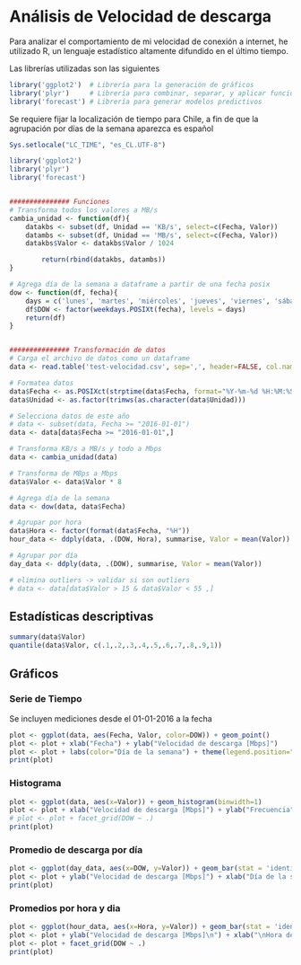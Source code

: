 # Análisis de Velocidad de descarga

Para analizar el comportamiento de mi velocidad de conexión a internet, he utilizado R, un lenguaje estadístico altamente difundido en el último tiempo.

Las librerías utilizadas son las siguientes
```r
library('ggplot2') 	# Librería para la generación de gráficos
library('plyr') 	# Librería para combinar, separar, y aplicar funciones sobre dataframes
library('forecast')	# Librería para generar modelos predictivos
```

Se requiere fijar la localización de tiempo para Chile, a fin de que la agrupación por días de la semana aparezca es español
```r
Sys.setlocale("LC_TIME", "es_CL.UTF-8")
```


```r
library('ggplot2')
library('plyr')
library('forecast')


############### Funciones
# Transforma todos los valores a MB/s
cambia_unidad <- function(df){
	datakbs <- subset(df, Unidad == 'KB/s', select=c(Fecha, Valor))
	datambs <- subset(df, Unidad == 'MB/s', select=c(Fecha, Valor))
	datakbs$Valor <- datakbs$Valor / 1024

		return(rbind(datakbs, datambs))
}

# Agrega día de la semana a dataframe a partir de una fecha posix
dow <- function(df, fecha){
	days = c('lunes', 'martes', 'miércoles', 'jueves', 'viernes', 'sábado', 'domingo')
	df$DOW <- factor(weekdays.POSIXt(fecha), levels = days)
	return(df)
}


############### Transformación de datos
# Carga el archivo de datos como un dataframe
data <- read.table('test-velocidad.csv', sep=',', header=FALSE, col.names=c('Fecha', 'Valor', 'Unidad'))

# Formatea datos
data$Fecha <- as.POSIXct(strptime(data$Fecha, format="%Y-%m-%d %H:%M:%S"))
data$Unidad <- as.factor(trimws(as.character(data$Unidad)))

# Selecciona datos de este año
# data <- subset(data, Fecha >= "2016-01-01")
data <- data[data$Fecha >= "2016-01-01",]

# Transforma KB/s a MB/s y todo a Mbps
data <- cambia_unidad(data)

# Transforma de MBps a Mbps
data$Valor <- data$Valor * 8

# Agrega día de la semana
data <- dow(data, data$Fecha)

# Agrupar por hora
data$Hora <- factor(format(data$Fecha, "%H"))
hour_data <- ddply(data, .(DOW, Hora), summarise, Valor = mean(Valor))

# Agrupar por día
day_data <- ddply(data, .(DOW), summarise, Valor = mean(Valor))

# elimina outliers -> validar si son outliers
# data <- data[data$Valor > 15 & data$Valor < 55 ,]
```

## Estadísticas descriptivas

```r
summary(data$Valor)
quantile(data$Valor, c(.1,.2,.3,.4,.5,.6,.7,.8,.9,1))
```

## Gráficos

### Serie de Tiempo

Se incluyen mediciones desde el 01-01-2016 a la fecha 
```r
plot <- ggplot(data, aes(Fecha, Valor, color=DOW)) + geom_point()
plot <- plot + xlab("Fecha") + ylab("Velocidad de descarga [Mbps]")
plot <- plot + labs(color="Día de la semana") + theme(legend.position="bottom")
print(plot)
```

### Histograma
```r
plot <- ggplot(data, aes(x=Valor)) + geom_histogram(binwidth=1)
plot <- plot + xlab("Velocidad de descarga [Mbps]") + ylab("Frecuencia")
# plot <- plot + facet_grid(DOW ~ .)
print(plot)
```

### Promedio de descarga por día
```r
plot <- ggplot(day_data, aes(x=DOW, y=Valor)) + geom_bar(stat = 'identity') + geom_hline(yintercept=40)
plot <- plot + ylab("Velocidad de descarga [Mbps]") + xlab("Día de la semana")
print(plot)
```

### Promedios por hora y dia
```r
plot <- ggplot(hour_data, aes(x=Hora, y=Valor)) + geom_bar(stat = 'identity') + geom_hline(yintercept=40)
plot <- plot + ylab("Velocidad de descarga [Mbps]\n") + xlab("\nHora del Día")
plot <- plot + facet_grid(DOW ~ .)
print(plot)
```
